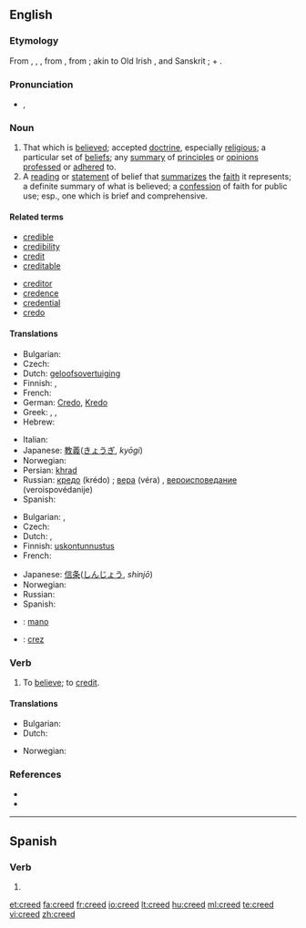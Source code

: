 ==English==

===Etymology===
From {{etyl|ang}} {{term|credo|lang=ang}}, {{term|crede}}, {{etyl|ang}} {{term|creda}}, from {{etyl|la}} {{term|credo|lang=la||I believe}}, from {{term|credere||to believe}}; akin to Old Irish {{term|cretin|lang=sga||I believe}}, and Sanskrit {{term|रद्दध्मि|tr=raddadhmi|sc=Deva}}; {{term|crat||trust}} + {{term|dh||to put}}.

===Pronunciation===
* {{IPA|/ˈkɹiːd/}}, {{SAMPA|/"kri:d/}}
*: {{rhymes|iːd}}

===Noun===
{{wikipedia|dab=creed (disambiguation)|mul=Creed}}
{{en-noun}}

# That which is [[believe]]d; accepted [[doctrine]], especially [[religious]]; a particular set of [[belief]]s; any [[summary]] of [[principle]]s or [[opinion]]s [[profess]]ed or [[adhere]]d to.
# A [[reading]] or [[statement]] of belief that [[summarize]]s the [[faith]] it represents; a definite summary of what is believed; a [[confession]] of faith for public use; esp., one which is brief and comprehensive.

====Related terms====
{{rel-top|terms related to ''creed''}}
* [[credible]]
* [[credibility]]
* [[credit]]
* [[creditable]]
{{rel-mid}}
* [[creditor]]
* [[credence]]
* [[credential]]
* [[credo]]
{{rel-bottom}}

====Translations====
{{trans-top|that which is believed}}
* Bulgarian: {{t|bg|вероизповедание|n|sc=Cyrl}}
* Czech: {{t-|cs|vyznání|n}}
* Dutch: [[geloofsovertuiging]] {{f}}
* Finnish: {{t+|fi|usko}}, {{t+|fi|oppi}}
* French: {{t+|fr|crédo|m}}
* German: [[Credo]], [[Kredo]] {{n}}
* Greek: {{t+|el|δόγμα|n|tr=dógma}}, {{t+|el|πίστη|f|tr=pisti}}, {{t+|el|πιστεύω|n|tr=pistevo}}
* Hebrew: {{t+|he|דת|alt=דָּת|tr=dat}}
{{trans-mid}}
* Italian: {{t-|it|credo|m}}
* Japanese: [[教義]]([[きょうぎ]], ''kyōgi'')
* Norwegian: {{t+|no|tro|m}}
* Persian: [[khrad]] {{m}}
* Russian: [[кредо]] (krédo) {{n}}; [[вера]] (véra) {{f}}, [[вероисповедание]] (veroispovédanije) {{n}} {{italbrac|religion}}
* Spanish: {{t-|es|credo|m}}
{{trans-bottom}}

{{trans-top|reading or statement of belief that summarizes the faith it represents}}
* Bulgarian: {{t|bg|кредо|n|sc=Cyrl}},  {{t|bg|верую|n|sc=Cyrl}}
* Czech: {{t-|cs|krédo|n}}
* Dutch: {{t-|nl|geloofsbelijdenis|f}}, {{t-|nl|credo|n}}
* Finnish: [[uskontunnustus]]
* French: {{t+|fr|crédo|m}}
{{trans-mid}}
* Japanese: [[信条]]([[しんじょう]], ''shinjō'')
* Norwegian: {{t|no|trosbekjennelse|m}}
* Russian: {{t+|ru|кредо|n|tr=krédo}}
* Spanish: {{t-|es|credo|m}}
{{trans-bottom}}

{{checktrans-top}}
* {{ttbc|Maori}}: [[mano]]
{{trans-mid}}
* {{ttbc|Romanian}}: [[crez]] {{n}}
{{trans-bottom}}

===Verb===
{{en-verb}}

# To [[believe]]; to [[credit]].

====Translations====
{{trans-top|believe}}
* Bulgarian: {{t|bg|вярвам|sc=Cyrl}}
* Dutch: {{t+|nl|geloven}}
{{trans-mid}}
* Norwegian: {{t+|no|tro}}
{{trans-bottom}}

===References===
* {{R:Webster 1913}}
* {{R:Century 1911}}

----

==Spanish==

===Verb===
{{es-verb-form|creer}}

# {{es-verb form of|region=Spain|ending=er|mood=imperative|sense=affirmative|pers=2|formal=no|number=plural|creer}}

[[et:creed]]
[[fa:creed]]
[[fr:creed]]
[[io:creed]]
[[lt:creed]]
[[hu:creed]]
[[ml:creed]]
[[te:creed]]
[[vi:creed]]
[[zh:creed]]